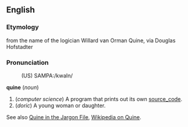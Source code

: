 ==English==
===Etymology===
from the name of the logician Willard van Orman Quine, via Douglas Hofstadter

===Pronunciation===

:(US) SAMPA:/kwaIn/

<b>quine</b> (<i>noun</i>)
# (<i>computer science</i>) A program that prints out its own [[source_code]].
# (<i>doric</i>) A young woman or daughter.

See also [http://catb.org/~esr/jargon/html/Q/quine.html Quine in the Jargon File], [[w:Quine|Wikipedia on Quine]].